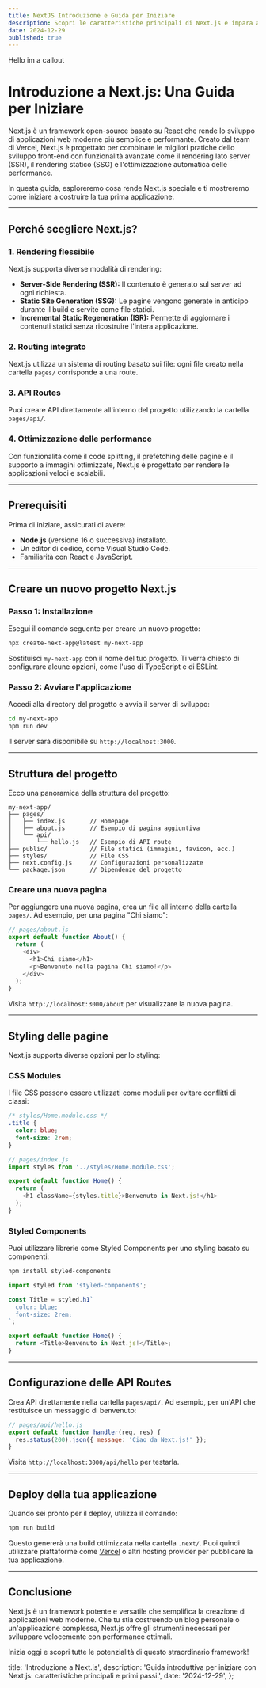 ```yaml
---
title: NextJS Introduzione e Guida per Iniziare
description: Scopri le caratteristiche principali di Next.js e impara a creare la tua prima applicazione con questo framework React.
date: 2024-12-29
published: true
---
```


<Callout type="danger">Hello im a callout</Callout>

# Introduzione a Next.js: Una Guida per Iniziare

Next.js è un framework open-source basato su React che rende lo sviluppo di applicazioni web moderne più semplice e performante. Creato dal team di Vercel, Next.js è progettato per combinare le migliori pratiche dello sviluppo front-end con funzionalità avanzate come il rendering lato server (SSR), il rendering statico (SSG) e l'ottimizzazione automatica delle performance.

In questa guida, esploreremo cosa rende Next.js speciale e ti mostreremo come iniziare a costruire la tua prima applicazione.

---

## Perché scegliere Next.js?

### 1. **Rendering flessibile**
Next.js supporta diverse modalità di rendering:
- **Server-Side Rendering (SSR):** Il contenuto è generato sul server ad ogni richiesta.
- **Static Site Generation (SSG):** Le pagine vengono generate in anticipo durante il build e servite come file statici.
- **Incremental Static Regeneration (ISR):** Permette di aggiornare i contenuti statici senza ricostruire l'intera applicazione.

### 2. **Routing integrato**
Next.js utilizza un sistema di routing basato sui file: ogni file creato nella cartella `pages/` corrisponde a una route.

### 3. **API Routes**
Puoi creare API direttamente all'interno del progetto utilizzando la cartella `pages/api/`.

### 4. **Ottimizzazione delle performance**
Con funzionalità come il code splitting, il prefetching delle pagine e il supporto a immagini ottimizzate, Next.js è progettato per rendere le applicazioni veloci e scalabili.

---

## Prerequisiti
Prima di iniziare, assicurati di avere:
- **Node.js** (versione 16 o successiva) installato.
- Un editor di codice, come Visual Studio Code.
- Familiarità con React e JavaScript.

---

## Creare un nuovo progetto Next.js

### Passo 1: Installazione
Esegui il comando seguente per creare un nuovo progetto:
```bash
npx create-next-app@latest my-next-app
```
Sostituisci `my-next-app` con il nome del tuo progetto. Ti verrà chiesto di configurare alcune opzioni, come l'uso di TypeScript e di ESLint.

### Passo 2: Avviare l'applicazione
Accedi alla directory del progetto e avvia il server di sviluppo:
```bash
cd my-next-app
npm run dev
```
Il server sarà disponibile su `http://localhost:3000`.

---

## Struttura del progetto
Ecco una panoramica della struttura del progetto:

```plaintext
my-next-app/
├── pages/
│   ├── index.js       // Homepage
│   ├── about.js       // Esempio di pagina aggiuntiva
│   └── api/
│       └── hello.js   // Esempio di API route
├── public/            // File statici (immagini, favicon, ecc.)
├── styles/            // File CSS
├── next.config.js     // Configurazioni personalizzate
└── package.json       // Dipendenze del progetto
```

### Creare una nuova pagina
Per aggiungere una nuova pagina, crea un file all'interno della cartella `pages/`. Ad esempio, per una pagina "Chi siamo":

```javascript
// pages/about.js
export default function About() {
  return (
    <div>
      <h1>Chi siamo</h1>
      <p>Benvenuto nella pagina Chi siamo!</p>
    </div>
  );
}
```

Visita `http://localhost:3000/about` per visualizzare la nuova pagina.

---

## Styling delle pagine
Next.js supporta diverse opzioni per lo styling:

### CSS Modules
I file CSS possono essere utilizzati come moduli per evitare conflitti di classi:

```css
/* styles/Home.module.css */
.title {
  color: blue;
  font-size: 2rem;
}
```

```javascript
// pages/index.js
import styles from '../styles/Home.module.css';

export default function Home() {
  return (
    <h1 className={styles.title}>Benvenuto in Next.js!</h1>
  );
}
```

### Styled Components
Puoi utilizzare librerie come Styled Components per uno styling basato su componenti:

```bash
npm install styled-components
```

```javascript
import styled from 'styled-components';

const Title = styled.h1`
  color: blue;
  font-size: 2rem;
`;

export default function Home() {
  return <Title>Benvenuto in Next.js!</Title>;
}
```

---

## Configurazione delle API Routes
Crea API direttamente nella cartella `pages/api/`. Ad esempio, per un'API che restituisce un messaggio di benvenuto:

```javascript
// pages/api/hello.js
export default function handler(req, res) {
  res.status(200).json({ message: 'Ciao da Next.js!' });
}
```

Visita `http://localhost:3000/api/hello` per testarla.

---

## Deploy della tua applicazione
Quando sei pronto per il deploy, utilizza il comando:
```bash
npm run build
```

Questo genererà una build ottimizzata nella cartella `.next/`. Puoi quindi utilizzare piattaforme come [Vercel](https://vercel.com/) o altri hosting provider per pubblicare la tua applicazione.

---

## Conclusione
Next.js è un framework potente e versatile che semplifica la creazione di applicazioni web moderne. Che tu stia costruendo un blog personale o un'applicazione complessa, Next.js offre gli strumenti necessari per sviluppare velocemente con performance ottimali. 

Inizia oggi e scopri tutte le potenzialità di questo straordinario framework!

  title: 'Introduzione a Next.js',
  description: 'Guida introduttiva per iniziare con Next.js: caratteristiche principali e primi passi.',
  date: '2024-12-29',
};

